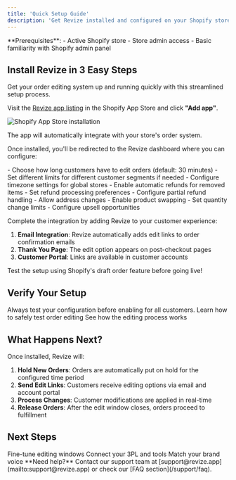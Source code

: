 ```yaml
---
title: 'Quick Setup Guide'
description: 'Get Revize installed and configured on your Shopify store in just a few minutes.'
---
```


<Info>
  **Prerequisites**:
  - Active Shopify store
  - Store admin access
  - Basic familiarity with Shopify admin panel
</Info>

## Install Revize in 3 Easy Steps

Get your order editing system up and running quickly with this streamlined setup process.

<Steps>
<Step title="Install from Shopify App Store">

Visit the [Revize app listing](https://apps.shopify.com/revize) in the Shopify App Store and click **"Add app"**.

<Frame>
  <img src="/images/checks-passed.png" alt="Shopify App Store installation" style={{ borderRadius: '0.5rem' }} />
</Frame>

The app will automatically integrate with your store's order system.

</Step>

<Step title="Configure Basic Settings">

Once installed, you'll be redirected to the Revize dashboard where you can configure:

<AccordionGroup>
  <Accordion title="Set Order Edit Time Limits" icon="clock">
    - Choose how long customers have to edit orders (default: 30 minutes)
    - Set different limits for different customer segments if needed
    - Configure timezone settings for global stores
  </Accordion>
  
  <Accordion title="Configure Refund Options" icon="credit-card">
    - Enable automatic refunds for removed items
    - Set refund processing preferences
    - Configure partial refund handling
  </Accordion>
  
  <Accordion title="Choose Edit Options" icon="edit">
    - Allow address changes
    - Enable product swapping
    - Set quantity change limits
    - Configure upsell opportunities
  </Accordion>
</AccordionGroup>

</Step>

<Step title="Add to Your Store">

Complete the integration by adding Revize to your customer experience:

1. **Email Integration**: Revize automatically adds edit links to order confirmation emails
2. **Thank You Page**: The edit option appears on post-checkout pages
3. **Customer Portal**: Links are available in customer accounts

<Tip>Test the setup using Shopify's draft order feature before going live!</Tip>

</Step>
</Steps>

## Verify Your Setup

<Warning>
Always test your configuration before enabling for all customers.
</Warning>

<CardGroup cols={2}>
  <Card
    title="Test with Draft Orders"
    icon="flask"
    href="/testing/draft-orders"
  >
    Learn how to safely test order editing
  </Card>
  <Card
    title="Understand Order Flow"
    icon="flow"
    href="/testing/order-flow"
  >
    See how the editing process works
  </Card>
</CardGroup>

## What Happens Next?

Once installed, Revize will:

1. **Hold New Orders**: Orders are automatically put on hold for the configured time period
2. **Send Edit Links**: Customers receive editing options via email and account portal
3. **Process Changes**: Customer modifications are applied in real-time
4. **Release Orders**: After the edit window closes, orders proceed to fulfillment

## Next Steps

<CardGroup cols={3}>
  <Card
    title="Configure Time Limits"
    icon="stopwatch"
    href="/setup/time-limits"
  >
    Fine-tune editing windows
  </Card>
  <Card
    title="Setup Integrations"
    icon="plug"
    href="/features/integrations"
  >
    Connect your 3PL and tools
  </Card>
  <Card
    title="Customize Experience"
    icon="palette"
    href="/customization/text-translations"
  >
    Match your brand voice
  </Card>
</CardGroup>

<Note>
  **Need help?** Contact our support team at [support@revize.app](mailto:support@revize.app) or check our [FAQ section](/support/faq).
</Note>
